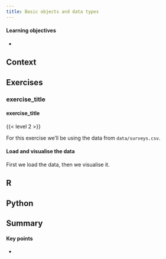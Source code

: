 ```yaml
---
title: Basic objects and data types
---
```


::: callout-tip
#### Learning objectives

-   
:::

## Context

## Exercises

### exercise_title {#sec-exr_title}

::::: {.callout-exercise #ex-title}
#### exercise_title

{{< level 2 >}}

For this exercise we'll be using the data from `data/surveys.csv`.

:::: {.callout-answer collapse="true"}
#### Load and visualise the data

First we load the data, then we visualise it.

::: {.panel-tabset group="language"}
## R

## Python
:::
::::
:::::

## Summary

::: callout-tip
#### Key points

-   
:::
